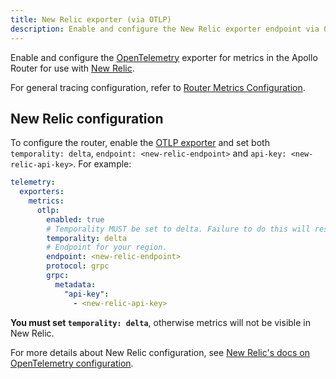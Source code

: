 ```yaml
---
title: New Relic exporter (via OTLP)
description: Enable and configure the New Relic exporter endpoint via OpenTelemetry in the Apollo Router
---
```


Enable and configure the [OpenTelemetry](https://www.opentelemetry.io/) exporter for metrics in the Apollo Router for use with [New Relic](https://newrelic.com/).

For general tracing configuration, refer to [Router Metrics Configuration](./overview).

## New Relic configuration

To configure the router, enable the [OTLP exporter](./opentelemetry#configuration) and set both `temporality: delta`, `endpoint: <new-relic-endpoint>` and `api-key: <new-relic-api-key>`. For example: 

```yaml title="router.yaml"
telemetry:
  exporters:
    metrics:
      otlp:
        enabled: true
        # Temporality MUST be set to delta. Failure to do this will result in incorrect metrics.
        temporality: delta
        # Endpoint for your region.
        endpoint: <new-relic-endpoint>
        protocol: grpc
        grpc:
          metadata:
            "api-key":
              - <new-relic-api-key>

```

<Note>

**You must set `temporality: delta`**, otherwise metrics will not be visible in New Relic.

</Note>

For more details about New Relic configuration, see [New Relic's docs on OpenTelemetry configuration](https://docs.newrelic.com/docs/more-integrations/open-source-telemetry-integrations/opentelemetry/get-started/opentelemetry-set-up-your-app/#review-settings).

